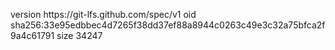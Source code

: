 version https://git-lfs.github.com/spec/v1
oid sha256:33e95edbbec4d7265f38dd37ef88a8944c0263c49e3c32a75bfca2f9a4c61791
size 34247
